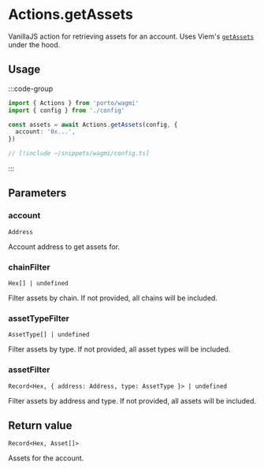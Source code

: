 # Actions.getAssets

VanillaJS action for retrieving assets for an account. Uses Viem's [`getAssets`](/sdk/viem/WalletActions/getAssets) under the hood.

## Usage

:::code-group

```ts twoslash [example.ts]
import { Actions } from 'porto/wagmi'
import { config } from './config'

const assets = await Actions.getAssets(config, {
  account: '0x...',
})
```

```ts twoslash [config.ts] filename="config.ts"
// [!include ~/snippets/wagmi/config.ts]
```

:::

## Parameters

### account

`Address`

Account address to get assets for.

### chainFilter

`Hex[] | undefined`

Filter assets by chain. If not provided, all chains will be included.

### assetTypeFilter

`AssetType[] | undefined`

Filter assets by type. If not provided, all asset types will be included.

### assetFilter

`Record<Hex, { address: Address, type: AssetType }> | undefined`

Filter assets by address and type. If not provided, all assets will be included.

## Return value

`Record<Hex, Asset[]>`

Assets for the account.
